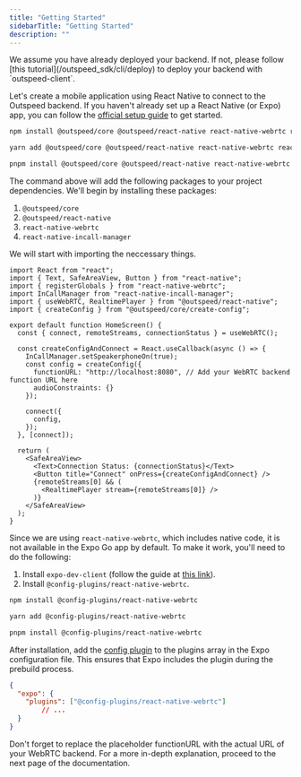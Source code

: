 ```yaml
---
title: "Getting Started"
sidebarTitle: "Getting Started"
description: ""
---
```


<Note>
  We assume you have already deployed your backend. If not, please follow 
  [this tutorial](/outspeed_sdk/cli/deploy) to deploy your backend with `outspeed-client`.
</Note>

Let's create a mobile application using React Native to connect to the Outspeed backend. 
If you haven't already set up a React Native (or Expo) app, you can follow the 
[official setup guide](https://reactnative.dev/docs/environment-setup) to get started.



<Steps>
<Step title="Install the necessary dependencies">

<CodeGroup>

```bash npm
npm install @outspeed/core @outspeed/react-native react-native-webrtc react-native-incall-manager
```

```bash yarn
yarn add @outspeed/core @outspeed/react-native react-native-webrtc react-native-incall-manager
```

```bash pnpm
pnpm install @outspeed/core @outspeed/react-native react-native-webrtc react-native-incall-manager
```
</CodeGroup>

The command above will add the following packages to your project dependencies. We'll begin by installing these packages:

1. `@outspeed/core`
2. `@outspeed/react-native`
3. `react-native-webrtc`
4. `react-native-incall-manager`

</Step>

<Step title="Import the required components in your React Native file">

We will start with importing the neccessary things.

```tsx
import React from "react";
import { Text, SafeAreaView, Button } from "react-native";
import { registerGlobals } from "react-native-webrtc";
import InCallManager from "react-native-incall-manager";
import { useWebRTC, RealtimePlayer } from "@outspeed/react-native";
import { createConfig } from "@outspeed/core/create-config";
```
</Step>

<Step title="Create a component that uses the useWebRTC hook">

```tsx
export default function HomeScreen() {
  const { connect, remoteStreams, connectionStatus } = useWebRTC();

  const createConfigAndConnect = React.useCallback(async () => {
    InCallManager.setSpeakerphoneOn(true);
    const config = createConfig({
      functionURL: "http://localhost:8080", // Add your WebRTC backend function URL here
      audioConstraints: {}
    });

    connect({
      config,
    });
  }, [connect]);

  return (
    <SafeAreaView>
      <Text>Connection Status: {connectionStatus}</Text>
      <Button title="Connect" onPress={createConfigAndConnect} />
      {remoteStreams[0] && (
        <RealtimePlayer stream={remoteStreams[0]} />
      )}
    </SafeAreaView>
  );
}

```

</Step>

<Step title="[OPTIONAL] If you're using Expo">

Since we are using `react-native-webrtc`, which includes native code, it is not available in the
Expo Go app by default. To make it work, you'll need to do the following:

1. Install `expo-dev-client` (follow the guide at [this link](https://docs.expo.dev/develop/development-builds/create-a-build/)).
2. Install `@config-plugins/react-native-webrtc`.

<CodeGroup>

```bash npm
npm install @config-plugins/react-native-webrtc
```

```bash yarn
yarn add @config-plugins/react-native-webrtc
```

```bash pnpm
pnpm install @config-plugins/react-native-webrtc 
```
</CodeGroup>

After installation, add the [config plugin]((https://docs.expo.dev/config-plugins/introduction/#use-a-config-plugin)) to the plugins array in the Expo
configuration file. This ensures that Expo includes the plugin during the prebuild process.

```json app.json
{
  "expo": {
    "plugins": ["@config-plugins/react-native-webrtc"]
		// ...
  }
}
```
</Step>

</Steps>

<Warning>
Don't forget to replace the placeholder functionURL with the actual URL of your WebRTC backend.
</Warning>
For a more in-depth explanation, proceed to the next page of the documentation.
